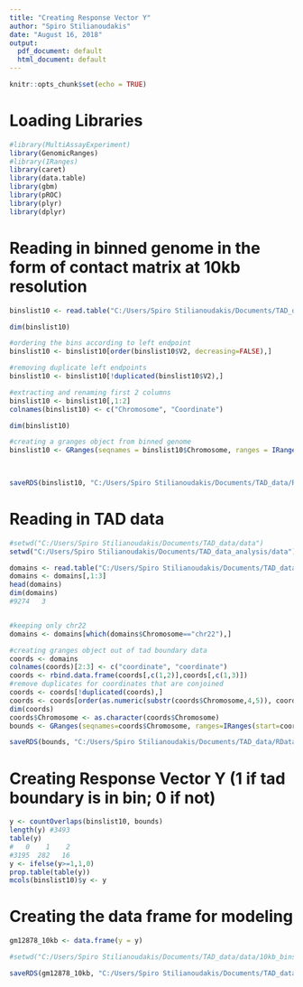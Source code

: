 ```yaml
---
title: "Creating Response Vector Y"
author: "Spiro Stilianoudakis"
date: "August 16, 2018"
output:
  pdf_document: default
  html_document: default
---
```


```r
knitr::opts_chunk$set(echo = TRUE)
```

# Loading Libraries

```r
#library(MultiAssayExperiment)
library(GenomicRanges)
#library(IRanges)
library(caret)
library(data.table)
library(gbm)
library(pROC)
library(plyr)
library(dplyr)
```

# Reading in binned genome in the form of contact matrix at 10kb resolution

```r

binslist10 <- read.table("C:/Users/Spiro Stilianoudakis/Documents/TAD_data/data/10kb_bins/chr22/chr22_10kb.txt")

dim(binslist10)

#ordering the bins according to left endpoint
binslist10 <- binslist10[order(binslist10$V2, decreasing=FALSE),]

#removing duplicate left endpoints
binslist10 <- binslist10[!duplicated(binslist10$V2),]

#extracting and renaming first 2 columns
binslist10 <- binslist10[,1:2]
colnames(binslist10) <- c("Chromosome", "Coordinate")

dim(binslist10)

#creating a granges object from binned genome
binslist10 <- GRanges(seqnames = binslist10$Chromosome, ranges = IRanges(start = binslist10$Coordinate,
                                                                         width = 10000))


saveRDS(binslist10, "C:/Users/Spiro Stilianoudakis/Documents/TAD_data/RData/GM12878/10kb_bins/chr22/binslist10.rds")
```


# Reading in TAD data

```r

#setwd("C:/Users/Spiro Stilianoudakis/Documents/TAD_data/data")
setwd("C:/Users/Spiro Stilianoudakis/Documents/TAD_data_analysis/data")

domains <- read.table("C:/Users/Spiro Stilianoudakis/Documents/TAD_data_analysis/data/arrowhead_data.txt", header=T)
domains <- domains[,1:3]
head(domains)
dim(domains)
#9274   3


#keeping only chr22
domains <- domains[which(domains$Chromosome=="chr22"),]

#creating granges object out of tad boundary data
coords <- domains
colnames(coords)[2:3] <- c("coordinate", "coordinate")
coords <- rbind.data.frame(coords[,c(1,2)],coords[,c(1,3)])
#remove duplicates for coordinates that are conjoined
coords <- coords[!duplicated(coords),]
coords <- coords[order(as.numeric(substr(coords$Chromosome,4,5)), coords$coordinate, decreasing = FALSE),]
dim(coords)
coords$Chromosome <- as.character(coords$Chromosome)
bounds <- GRanges(seqnames=coords$Chromosome, ranges=IRanges(start=coords$coordinate, width=1))

saveRDS(bounds, "C:/Users/Spiro Stilianoudakis/Documents/TAD_data/RData/GM12878/10kb_bins/chr22/bounds.rds")

```

# Creating Response Vector Y (1 if tad boundary is in bin; 0 if not)

```r

y <- countOverlaps(binslist10, bounds)
length(y) #3493
table(y)
#   0    1    2 
#3195  282   16
y <- ifelse(y>=1,1,0)
prop.table(table(y))
mcols(binslist10)$y <- y

```

# Creating the data frame for modeling

```r

gm12878_10kb <- data.frame(y = y)

#setwd("C:/Users/Spiro Stilianoudakis/Documents/TAD_data/data/10kb_bins/chr22")

saveRDS(gm12878_10kb, "C:/Users/Spiro Stilianoudakis/Documents/TAD_data/RData/GM12878/10kb_bins/chr22/gm12878_10kb.rds")

```

